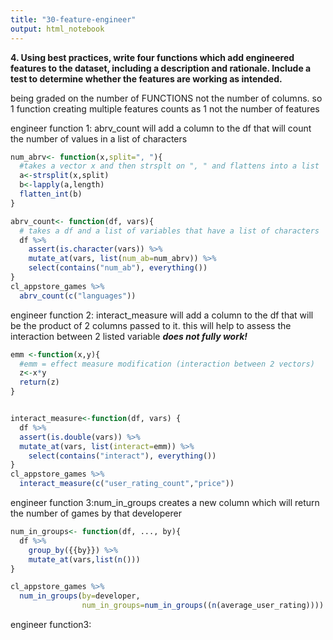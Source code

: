 ```yaml
---
title: "30-feature-engineer"
output: html_notebook
---
```

**4. Using best practices, write four functions which add engineered features to the dataset, including a description and rationale. Include a test to determine whether the features are working as intended. **

being graded on the number of FUNCTIONS not the number of columns. so 1 function creating multiple features counts as 1 not the number of features

engineer function 1: abrv_count
will add a column to the df that will count the number of values in a list of characters
```r
num_abrv<- function(x,split=", "){
  #takes a vector x and then strsplt on ", " and flattens into a list
  a<-strsplit(x,split)
  b<-lapply(a,length)
  flatten_int(b)
}

abrv_count<- function(df, vars){
  # takes a df and a list of variables that have a list of characters
  df %>% 
    assert(is.character(vars)) %>% 
    mutate_at(vars, list(num_ab=num_abrv)) %>% 
    select(contains("num_ab"), everything())
}
cl_appstore_games %>% 
  abrv_count(c("languages"))

```


engineer function 2: interact_measure
will add a column to the df that will be the product of 2 columns passed to it. this will help to assess the interaction between 2 listed variable 
***does not fully work!***
```r
emm <-function(x,y){
  #emm = effect measure modification (interaction between 2 vectors)
  z<-x*y
  return(z)
}


interact_measure<-function(df, vars) {
  df %>% 
  assert(is.double(vars)) %>% 
  mutate_at(vars, list(interact=emm)) %>% 
    select(contains("interact"), everything())
}
cl_appstore_games %>% 
  interact_measure(c("user_rating_count","price"))


```

engineer function 3:num_in_groups
creates a new column which will return the number of games by that developerer
```r
num_in_groups<- function(df, ..., by){
  df %>% 
    group_by({{by}}) %>% 
    mutate_at(vars,list(n()))
}

cl_appstore_games %>% 
  num_in_groups(by=developer,
                num_in_groups=num_in_groups((n(average_user_rating))))
```


engineer function3: